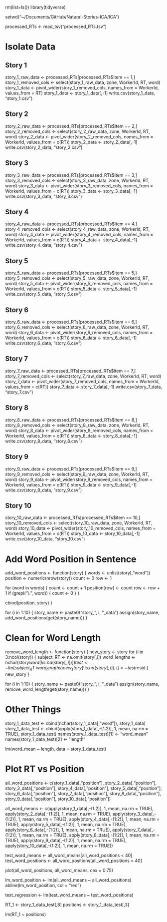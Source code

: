 
rm(list=ls())
library(tidyverse)

setwd("~/Documents/GitHub/Natural-Stories-ICA/ICA")

processed_RTs <- read_tsv("processed_RTs.tsv")

# Isolate Data

## Story 1
story_1_raw_data <- processed_RTs[processed_RTs$item == 1,]
story_1_removed_cols <- select(story_1_raw_data, zone, WorkerId, RT, word)
story_1_data <- pivot_wider(story_1_removed_cols, names_from = WorkerId, values_from = RT)
story_1_data <- story_1_data[,-1]
write.csv(story_1_data, "story_1.csv")

## Story 2
story_2_raw_data <- processed_RTs[processed_RTs$item == 2,]
story_2_removed_cols <- select(story_2_raw_data, zone, WorkerId, RT, word)
story_2_data <- pivot_wider(story_2_removed_cols, names_from = WorkerId, values_from = c(RT))
story_2_data <- story_2_data[,-1]
write.csv(story_2_data, "story_2.csv")

## Story 3
story_3_raw_data <- processed_RTs[processed_RTs$item == 3,]
story_3_removed_cols <- select(story_3_raw_data, zone, WorkerId, RT, word)
story_3_data <- pivot_wider(story_3_removed_cols, names_from = WorkerId, values_from = c(RT))
story_3_data <- story_3_data[,-1]
write.csv(story_3_data, "story_3.csv")

## Story 4
story_4_raw_data <- processed_RTs[processed_RTs$item == 4,]
story_4_removed_cols <- select(story_4_raw_data, zone, WorkerId, RT, word)
story_4_data <- pivot_wider(story_4_removed_cols, names_from = WorkerId, values_from = c(RT))
story_4_data <- story_4_data[,-1]
write.csv(story_4_data, "story_4.csv")

## Story 5
story_5_raw_data <- processed_RTs[processed_RTs$item == 5,]
story_5_removed_cols <- select(story_5_raw_data, zone, WorkerId, RT, word)
story_5_data <- pivot_wider(story_5_removed_cols, names_from = WorkerId, values_from = c(RT))
story_5_data <- story_5_data[,-1]
write.csv(story_5_data, "story_5.csv")

## Story 6
story_6_raw_data <- processed_RTs[processed_RTs$item == 6,]
story_6_removed_cols <- select(story_6_raw_data, zone, WorkerId, RT, word)
story_6_data <- pivot_wider(story_6_removed_cols, names_from = WorkerId, values_from = c(RT))
story_6_data <- story_6_data[,-1]
write.csv(story_6_data, "story_6.csv")

## Story 7
story_7_raw_data <- processed_RTs[processed_RTs$item == 7,]
story_7_removed_cols <- select(story_7_raw_data, zone, WorkerId, RT, word)
story_7_data <- pivot_wider(story_7_removed_cols, names_from = WorkerId, values_from = c(RT))
story_7_data <- story_7_data[,-1]
write.csv(story_7_data, "story_7.csv")

## Story 8
story_8_raw_data <- processed_RTs[processed_RTs$item == 8,]
story_8_removed_cols <- select(story_8_raw_data, zone, WorkerId, RT, word)
story_8_data <- pivot_wider(story_8_removed_cols, names_from = WorkerId, values_from = c(RT))
story_8_data <- story_8_data[,-1]
write.csv(story_8_data, "story_8.csv")

## Story 9
story_9_raw_data <- processed_RTs[processed_RTs$item == 9,]
story_9_removed_cols <- select(story_9_raw_data, zone, WorkerId, RT, word)
story_9_data <- pivot_wider(story_9_removed_cols, names_from = WorkerId, values_from = c(RT))
story_9_data <- story_9_data[,-1]
write.csv(story_9_data, "story_9.csv")

## Story 10
story_10_raw_data <- processed_RTs[processed_RTs$item == 10,]
story_10_removed_cols <- select(story_10_raw_data, zone, WorkerId, RT, word)
story_10_data <- pivot_wider(story_10_removed_cols, names_from = WorkerId, values_from = c(RT))
story_10_data <- story_10_data[,-1]
write.csv(story_10_data, "story_10.csv")

# Add Word Position in Sentence
add_word_positions <- function(story) {
  words <- unlist(story[,"word"])
  position <- numeric(nrow(story))
  count <- 0
  row <- 1
  
  for (word in words) {
    count <- count + 1
    position[row] <- count
    row <- row + 1
    if (grepl("\\.", word)) {
      count <- 0 
    }
  }
  
  cbind(position, story)
}

for (i in 1:10) {
  story_name <- paste0("story_", i, "_data")
  assign(story_name, add_word_positions(get(story_name)))
}


# Clean for Word Length

remove_word_length <- function(story) {
  new_story <- story
  for (i in 3:ncol(story)) {
    subject_RT <- na.omit(story[,i])
    word_lengths <- nchar(story$word[!is.na(story[,i])])
    test <- lm(subject_RT ~ word_lengths)
    new_story[!is.na(story[,i]),i] <- test$resid
  }
  new_story
}

for (i in 1:10) {
  story_name <- paste0("story_", i, "_data")
  assign(story_name, remove_word_length(get(story_name)))
}


# Other Things
story_1_data_test <- cbind(nchar(story_1_data[,"word"]), story_1_data)
story_1_data_test <- cbind(apply(story_1_data[,-(1:2)], 1, mean, na.rm = TRUE), story_1_data_test)
names(story_1_data_test)[1] <- "word_mean"
names(story_1_data_test)[2] <- "length"

lm(word_mean ~ length, data = story_1_data_test)

# Plot RT vs Position
all_word_positions <- c(story_1_data[,"position"], story_2_data[,"position"], story_3_data[,"position"], story_4_data[,"position"], story_5_data[,"position"],  story_6_data[,"position"], story_7_data[,"position"], story_8_data[,"position"], story_9_data[,"position"], story_10_data[,"position"])

all_word_means <- c(apply(story_1_data[,-(1:2)], 1, mean, na.rm = TRUE), apply(story_2_data[,-(1:2)], 1, mean, na.rm = TRUE), apply(story_3_data[,-(1:2)], 1, mean, na.rm = TRUE), apply(story_4_data[,-(1:2)], 1, mean, na.rm = TRUE), apply(story_5_data[,-(1:2)], 1, mean, na.rm = TRUE), apply(story_6_data[,-(1:2)], 1, mean, na.rm = TRUE), apply(story_7_data[,-(1:2)], 1, mean, na.rm = TRUE), apply(story_8_data[,-(1:2)], 1, mean, na.rm = TRUE), apply(story_9_data[,-(1:2)], 1, mean, na.rm = TRUE), apply(story_10_data[,-(1:2)], 1, mean, na.rm = TRUE))

test_word_means <- all_word_means[all_word_positions < 40]
test_word_positions <- all_word_positions[all_word_positions < 40]

plot(all_word_positions, all_word_means, cex = 0.75)

lm_word_position <- lm(all_word_means ~ all_word_positions)
abline(lm_word_position, col = "red")

test_regression <- lm(test_word_means ~ test_word_positions)

RT_1 <- story_1_data_test[,8]
positions <- story_1_data_test[,3]

lm(RT_1 ~ positions)
